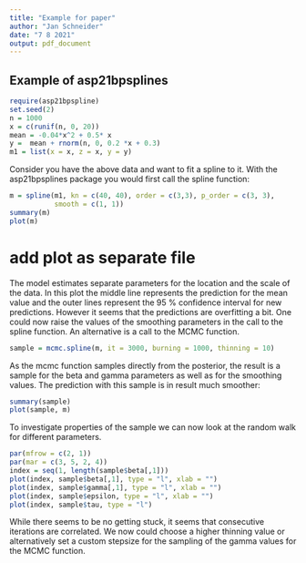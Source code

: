 ```yaml
---
title: "Example for paper"
author: "Jan Schneider"
date: "7 8 2021"
output: pdf_document
---
```


## Example of asp21bpsplines

```r
require(asp21bpspline)
set.seed(2)
n = 1000
x = c(runif(n, 0, 20))
mean = -0.04*x^2 + 0.5* x 
y =  mean + rnorm(n, 0, 0.2 *x + 0.3)
m1 = list(x = x, z = x, y = y)

```
Consider you have the above data and want to fit a spline to it. With the 
asp21bpsplines package you would first call the spline function:

```r
m = spline(m1, kn = c(40, 40), order = c(3,3), p_order = c(3, 3), 
           smooth = c(1, 1))
summary(m)
plot(m)
```

# add plot as separate file

The model estimates separate parameters for the location and the scale of the data.
In this plot the middle line represents the prediction for the mean value
and the outer lines represent the 95 % confidence interval for new predictions.
However it seems that the predictions are overfitting a bit. One could now raise 
the values of the smoothing parameters in the call to the spline function. 
An alternative is a call to the MCMC function.

```r
sample = mcmc.spline(m, it = 3000, burning = 1000, thinning = 10)
```

As the mcmc function samples directly from the posterior, the result is a sample 
for the beta and gamma parameters as well as for the smoothing values. The
prediction with this sample is in result much smoother:

```r
summary(sample)
plot(sample, m)
```
To investigate properties of the sample we can now look at the random walk for different 
parameters.

```r
par(mfrow = c(2, 1))
par(mar = c(3, 5, 2, 4))
index = seq(1, length(sample$beta[,1]))
plot(index, sample$beta[,1], type = "l", xlab = "")
plot(index, sample$gamma[,1], type = "l", xlab = "")
plot(index, sample$epsilon, type = "l", xlab = "")
plot(index, sample$tau, type = "l")
```

While there seems to be no getting stuck, it seems that consecutive iterations
are correlated. We now could choose a higher thinning value or
alternatively set a custom stepsize for the sampling of the gamma values 
for the MCMC function.

